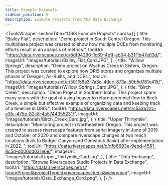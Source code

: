 ```yaml
---
title: Example Datasets 
sidebar_position: 5
description: Example Projects from the Data Exchange
---
```


<ToolsWrapper
  sectionTitle="QRiS Example Projects"
  cards={[
    {
      title: "Bailey Flat",
      description: "Demo project in South Central Oregon. This multiphase project  was created to show how multiple DCEs from monitoring efforts result in an analysis of metrics.",
      toolUrl: "https://data.riverscapes.net/c/8df94290-1c69-4e1f-ab04-b31f1b47e83d/",
      imageUrl: "images/tutorials/Bailey_Flat_Card.JPG",
    },
    {
      title: "Willow Springs",
      description: "Demo project on Wychus Creek in Sisters, Oregon. This project was curated to explore how QRIS stores and organizes multiple phases of Designs, As-Builts, and DCEs.",
      toolUrl: "https://data.riverscapes.net/c/501f58a3-7a3e-4dee-873a-50b5d781e415/",
      imageUrl: "images/tutorials/Willow_Springs_Card.JPG",
    },
    {
      title: "Birch Creek",
      description: "Demo Project in Southern Idaho. This project spans many years with the goal of using beaver to return perennial flow to Birch Creek, a simple but effective example of organizing data and keeping track of a timeline in QRIS.",
      toolUrl: "https://data.riverscapes.net/c/c5a3b22c-e3fc-475e-82c8-4a5744355231/",
      imageUrl: "images/tutorials/Birch_Creek_Card.jpg",
    },
    {
      title: "Upper Thirtymile",
      description: "Monitoring project in Northeastern Oregon. This project was created to assess riverscape features from aerial imagery in June of 2019 and October of 2020 and compare riverscape changes at two reach locations (Irzik to Badger Canyon and Comstock Basin) after implementation in 2022.  ",
      toolUrl: "https://data.riverscapes.net/c/dfb6693e-9ebd-4581-8c5d-d006dd031e6e/",
      imageUrl: "images/tutorials/Upper_Thirtymile_Card.jpg",
    },
    {
      title: "Data Exchange",
      description: "Browse Riverscapes Studio Projects in Data Exchange",
      toolUrl: "https://data.riverscapes.net/s?type=Project&projectTypeId=riverscapesstudio&view=map",
      imageUrl: "images/tutorials/Data_Exchange_Card.png",
    },
  ]}
/>